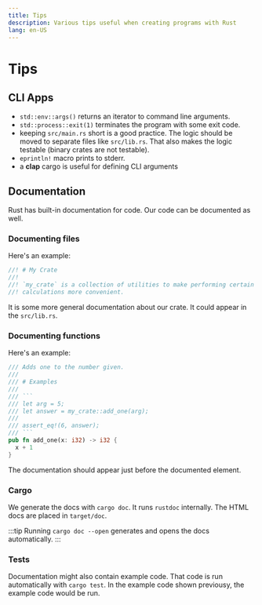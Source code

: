 ```yaml
---
title: Tips
description: Various tips useful when creating programs with Rust
lang: en-US
---
```


# Tips

## CLI Apps

- `std::env::args()` returns an iterator to command line arguments.
- `std::process::exit(1)` terminates the program with some exit code.
- keeping `src/main.rs` short is a good practice. The logic should be moved to
  separate files like `src/lib.rs`. That also makes the logic testable (binary
  crates are not testable).
- `eprintln!` macro prints to stderr.
- a **clap** cargo is useful for defining CLI arguments

## Documentation

Rust has built-in documentation for code. Our code can be documented as well.

### Documenting files

Here's an example:

```rust
//! # My Crate
//!
//! `my_crate` is a collection of utilities to make performing certain
//! calculations more convenient.
```

It is some more general documentation about our crate. It could appear
in the `src/lib.rs`.

### Documenting functions

Here's an example:

```rust
/// Adds one to the number given.
///
/// # Examples
///
/// ```
/// let arg = 5;
/// let answer = my_crate::add_one(arg);
///
/// assert_eq!(6, answer);
/// ```
pub fn add_one(x: i32) -> i32 {
  x + 1
}
```

The documentation should appear just before the documented element.

### Cargo

We generate the docs with `cargo doc`. It runs `rustdoc` internally.
The HTML docs are placed in `target/doc`.

:::tip
Running `cargo doc --open` generates and opens the docs automatically.
:::

### Tests

Documentation might also contain example code. That code is run automatically
with `cargo test`. In the example code shown previousy, the example code would
be run.